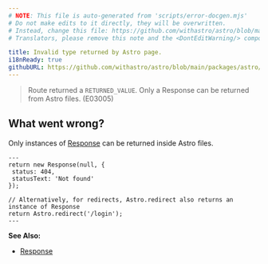 ```yaml
---
# NOTE: This file is auto-generated from 'scripts/error-docgen.mjs'
# Do not make edits to it directly, they will be overwritten.
# Instead, change this file: https://github.com/withastro/astro/blob/main/packages/astro/src/core/errors/errors-data.ts
# Translators, please remove this note and the <DontEditWarning/> component.

title: Invalid type returned by Astro page.
i18nReady: true
githubURL: https://github.com/withastro/astro/blob/main/packages/astro/src/core/errors/errors-data.ts
---
```


<DontEditWarning />


> Route returned a `RETURNED_VALUE`. Only a Response can be returned from Astro files. (E03005)

## What went wrong?
Only instances of [Response](https://developer.mozilla.org/en-US/docs/Web/API/Response) can be returned inside Astro files.```astro title="pages/login.astro"---return new Response(null, { status: 404, statusText: 'Not found'});// Alternatively, for redirects, Astro.redirect also returns an instance of Responsereturn Astro.redirect('/login');---```

**See Also:**
-  [Response](/en/guides/server-side-rendering/#response)



